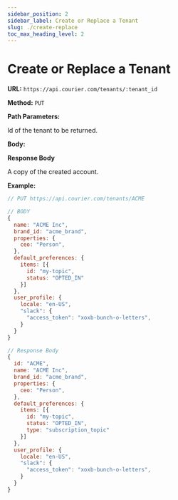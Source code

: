 ```yaml
---
sidebar_position: 2
sidebar_label: Create or Replace a Tenant
slug: ./create-replace
toc_max_heading_level: 2
---
```



# Create or Replace a Tenant

**URL:** `https://api.courier.com/tenants/:tenant_id`

**Method:** `PUT`

**Path Parameters:**

<Params>
  <Param name="tenant_id" type="string" required>
    Id of the tenant to be returned.
  </Param>
</Params>

**Body:**

<TenantRequest />

**Response Body**

A copy of the created account.

<TenantResponse />

**Example:**

```js
// PUT https://api.courier.com/tenants/ACME

// BODY
{
  name: "ACME Inc",
  brand_id: "acme_brand",
  properties: {
    ceo: "Person",
  },
  default_preferences: {
    items: [{
      id: "my-topic",
      status: "OPTED_IN"
    }]
  },
  user_profile: {
    locale: "en-US",
    "slack": {
      "access_token": "xoxb-bunch-o-letters",
    }
  }
}

// Response Body
{
  id: "ACME",
  name: "ACME Inc",
  brand_id: "acme_brand",
  properties: {
    ceo: "Person",
  },
  default_preferences: {
    items: [{
      id: "my-topic",
      status: "OPTED_IN",
      type: "subscription_topic"
    }]
  },
  user_profile: {
    locale: "en-US",
    "slack": {
      "access_token": "xoxb-bunch-o-letters",
    }
  }
}
```
